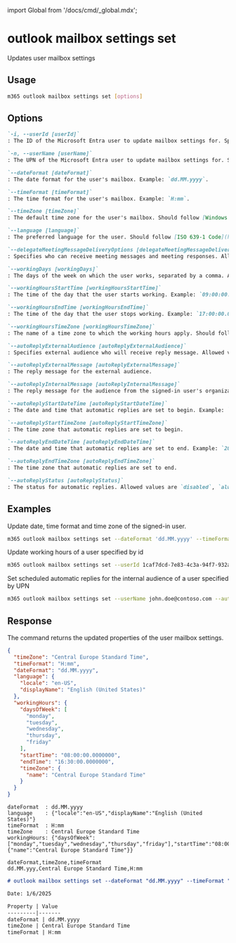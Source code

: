 ﻿import Global from '/docs/cmd/_global.mdx';

# outlook mailbox settings set

Updates user mailbox settings

## Usage

```sh
m365 outlook mailbox settings set [options]
```

## Options

```md definition-list
`-i, --userId [userId]`
: The ID of the Microsoft Entra user to update mailbox settings for. Specify either `userId` or `userName`, but not both. This option is required when using application permissions.

`-n, --userName [userName]`
: The UPN of the Microsoft Entra user to update mailbox settings for. Specify either `userId` or `userName`, but not both. This option is required when using application permissions.

`--dateFormat [dateFormat]`
: The date format for the user's mailbox. Example: `dd.MM.yyyy`.

`--timeFormat [timeFormat]`
: The time format for the user's mailbox. Example: `H:mm`.

`--timeZone [timeZone]`
: The default time zone for the user's mailbox. Should follow [Windows time zone name](https://learn.microsoft.com/en-us/windows-hardware/manufacture/desktop/default-time-zones?view=windows-11#time-zones) or [IANA time zone identifier](https://en.wikipedia.org/wiki/List_of_tz_database_time_zones#List). Example: `Central Europe Standard Time`.

`--language [language]`
: The preferred language for the user. Should follow [ISO 639-1 Code](https://learn.microsoft.com/openspecs/office_standards/ms-oe376/6c085406-a698-4e12-9d4d-c3b0ee3dbc4a). Example: `en-US`.

`--delegateMeetingMessageDeliveryOptions [delegateMeetingMessageDeliveryOptions]`
: Specifies who can receive meeting messages and meeting responses. Allowed values are `sendToDelegateOnly`, `sendToDelegateAndPrincipal`, or `sendToDelegateAndInformationToPrincipal`.

`--workingDays [workingDays]`
: The days of the week on which the user works, separated by a comma. Allowed values are `monday`, `tuesday`, `wednesday`, `thursday`, `friday`, `saturday`, or `sunday`.

`--workingHoursStartTime [workingHoursStartTime]`
: The time of the day that the user starts working. Example: `09:00:00.000000`.

`--workingHoursEndTime [workingHoursEndTime]`
: The time of the day that the user stops working. Example: `17:00:00.000000`.

`--workingHoursTimeZone [workingHoursTimeZone]`
: The name of a time zone to which the working hours apply. Should follow [Windows time zone name](https://learn.microsoft.com/en-us/windows-hardware/manufacture/desktop/default-time-zones?view=windows-11#time-zones) or [IANA time zone identifier](https://en.wikipedia.org/wiki/List_of_tz_database_time_zones#List). Example: `Central Europe Standard Time`.

`--autoReplyExternalAudience [autoReplyExternalAudience]`
: Specifies external audience who will receive reply message. Allowed values are `none`, `contactsOnly`, or `all`.

`--autoReplyExternalMessage [autoReplyExternalMessage]`
: The reply message for the external audience.

`--autoReplyInternalMessage [autoReplyInternalMessage]`
: The reply message for the audience from the signed-in user's organization.

`--autoReplyStartDateTime [autoReplyStartDateTime]`
: The date and time that automatic replies are set to begin. Example: `2025-01-06T11:00:00.0000000`.

`--autoReplyStartTimeZone [autoReplyStartTimeZone]`
: The time zone that automatic replies are set to begin. 

`--autoReplyEndDateTime [autoReplyEndDateTime]`
: The date and time that automatic replies are set to end. Example: `2025-01-07T11:00:00.0000000`.

`--autoReplyEndTimeZone [autoReplyEndTimeZone]`
: The time zone that automatic replies are set to end.

`--autoReplyStatus [autoReplyStatus]`
: The status for automatic replies. Allowed values are `disabled`, `alwaysEnabled`, or `scheduled`.
```

<Global />

## Examples

Update date, time format and time zone of the signed-in user.

```sh
m365 outlook mailbox settings set --dateFormat 'dd.MM.yyyy' --timeFormat 'H:mm' --timeZone 'Central Europe Standard Time' --language 'en-US'
```

Update working hours of a user specified by id

```sh
m365 outlook mailbox settings set --userId 1caf7dcd-7e83-4c3a-94f7-932a1299c844 --workingDays 'monday,tuesday,thursday,friday' --workingHoursStartTime '08:00:00.0000000' --workingHoursEndTime '16:30:00.0000000' --workingHoursTimeZone 'Central Europe Standard Time'
```

Set scheduled automatic replies for the internal audience of a user specified by UPN

```sh
m365 outlook mailbox settings set --userName john.doe@contoso.com --autoReplyExternalAudience none --autoReplyInternalMessage 'On vacation' --autoReplyStartDateTime '2024-08-05T08:00:00.0000000' --autoReplyStartTimeZone 'Central Europe Standard Time' --autoReplyEndDateTime  '2024-08-09T16:00:00.0000000' --autoReplyEndTimeZone 'Central Europe Standard Time' --autoReplyStatus scheduled
```

## Response

The command returns the updated properties of the user mailbox settings.

<Tabs>
  <TabItem value="JSON">

  ```json
  {
    "timeZone": "Central Europe Standard Time",
    "timeFormat": "H:mm",
    "dateFormat": "dd.MM.yyyy",
    "language": {
      "locale": "en-US",
      "displayName": "English (United States)"
    },
    "workingHours": {
      "daysOfWeek": [
        "monday",
        "tuesday",
        "wednesday",
        "thursday",
        "friday"
      ],
      "startTime": "08:00:00.0000000",
      "endTime": "16:30:00.0000000",
      "timeZone": {
        "name": "Central Europe Standard Time"
      }
    }
  }
  ```

  </TabItem>
  <TabItem value="Text">

  ```text
  dateFormat  : dd.MM.yyyy
  language    : {"locale":"en-US","displayName":"English (United States)"}
  timeFormat  : H:mm
  timeZone    : Central Europe Standard Time
  workingHours: {"daysOfWeek":["monday","tuesday","wednesday","thursday","friday"],"startTime":"08:00:00.0000000","endTime":"16:30:00.0000000","timeZone":{"name":"Central Europe Standard Time"}}
  ```

  </TabItem>
  <TabItem value="CSV">

  ```csv
  dateFormat,timeZone,timeFormat
  dd.MM.yyy,Central Europe Standard Time,H:mm
  ```

  </TabItem>
  <TabItem value="Markdown">

  ```md
  # outlook mailbox settings set --dateFormat "dd.MM.yyyy" --timeFormat "H:mm" --timeZone "Central Europe Standard Time" --language "en-US" --workingDays "monday,tuesday,wednesday,thursday,friday" --workingHoursStartTime "08:00:00.0000000" --workingHoursEndTime "16:30:00.0000000" --workingHoursTimeZone "Central Europe Standard Time"

  Date: 1/6/2025

  Property | Value
  ---------|-------
  dateFormat | dd.MM.yyyy
  timeZone | Central Europe Standard Time
  timeFormat | H:mm
  ```

  </TabItem>
</Tabs>